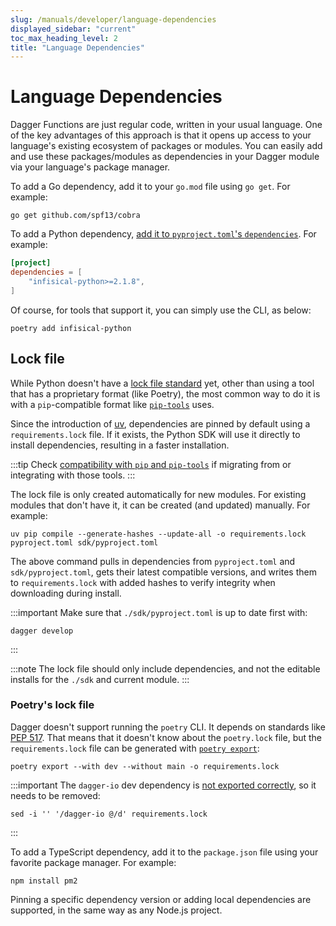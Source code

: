 ```yaml
---
slug: /manuals/developer/language-dependencies
displayed_sidebar: "current"
toc_max_heading_level: 2
title: "Language Dependencies"
---
```


# Language Dependencies

Dagger Functions are just regular code, written in your usual language. One of the key advantages of this approach is that it opens up access to your language's existing ecosystem of packages or modules. You can easily add and use these packages/modules as dependencies in your Dagger module via your language's package manager.

<Tabs groupId="language">
<TabItem value="Go">

To add a Go dependency, add it to your `go.mod` file using `go get`. For example:

```shell
go get github.com/spf13/cobra
```

</TabItem>
<TabItem value="Python">

To add a Python dependency, [add it to `pyproject.toml`'s `dependencies`](https://packaging.python.org/en/latest/guides/writing-pyproject-toml/#dependencies-and-requirements). For example:

```toml
[project]
dependencies = [
    "infisical-python>=2.1.8",
]
```

Of course, for tools that support it, you can simply use the CLI, as below:

```shell
poetry add infisical-python
```

## Lock file

While Python doesn't have a [lock file standard](https://discuss.python.org/t/lock-files-again-but-this-time-w-sdists/46593/313) yet, other than using a tool that has a proprietary format (like Poetry), the most common way to do it is with a `pip`-compatible format like [`pip-tools`](https://pip-tools.readthedocs.io/en/latest/) uses.

Since the introduction of [uv](./python/820256-module-structure.mdx#uv-installer), dependencies are pinned by default using a `requirements.lock` file. If it exists, the Python SDK will use it directly to install dependencies, resulting in a faster installation.

:::tip
Check [compatibility with `pip` and `pip-tools`](https://github.com/astral-sh/uv/blob/main/PIP_COMPATIBILITY.md) if migrating from or integrating with those tools.
:::

The lock file is only created automatically for new modules. For existing modules that don't have it, it can be created (and updated) manually. For example:

```console
uv pip compile --generate-hashes --update-all -o requirements.lock pyproject.toml sdk/pyproject.toml
```

The above command pulls in dependencies from `pyproject.toml` and `sdk/pyproject.toml`, gets their latest compatible versions, and writes them to `requirements.lock` with added hashes to verify integrity when downloading during install.

:::important
Make sure that `./sdk/pyproject.toml` is up to date first with:

```console
dagger develop
```
:::

:::note
The lock file should only include dependencies, and not the editable installs for the `./sdk` and current module.
:::

### Poetry's lock file

Dagger doesn't support running the `poetry` CLI. It depends on standards like [PEP 517](./python/820256-module-structure.mdx#modules-as-python-libraries). That means that it doesn't know about the `poetry.lock` file, but the `requirements.lock` file can be generated with [`poetry export`](https://python-poetry.org/docs/cli#export):

```console
poetry export --with dev --without main -o requirements.lock
```

:::important
The `dagger-io` dev dependency is [not exported correctly](https://github.com/python-poetry/poetry-plugin-export/issues/145), so it needs to be removed:

```console
sed -i '' '/dagger-io @/d' requirements.lock
```
:::

</TabItem>
<TabItem value="TypeScript">

To add a TypeScript dependency, add it to the `package.json` file using your favorite package manager. For example:

```shell
npm install pm2
```

Pinning a specific dependency version or adding local dependencies are supported, in the same way as any Node.js project.
</TabItem>
</Tabs>
